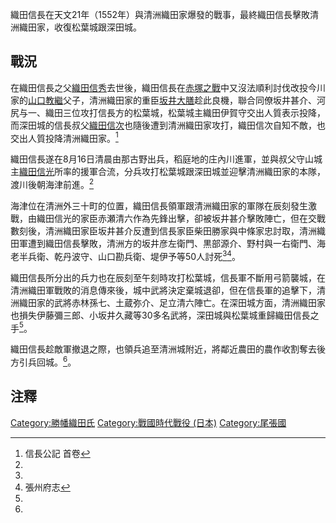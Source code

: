 {{Infobox Military Conflict|
|conflict= 萱津之戰
|partof= [[戰國_(日本)|戰國時代]]
|date= 天文21年（1552年）8月16日
|place= [[尾張國|尾張國]]海東郡
|result= 織田信長勝利
|combatant1= 勝幡織田家[[Image:Oda_emblem.svg|15px]]<br />
|combatant2= 清洲織田家[[Image:Oda_emblem.svg|15px]]
|commander1= [[織田信長|織田信長]]<br />[[織田信光|織田信光]]
|commander2= [[坂井大膳|坂井大膳]]
|strength1=不明
|strength2=不明
|casualties1=不明
|casualties2=不明
}}
織田信長在天文21年（1552年）與清洲織田家爆發的戰事，最終織田信長擊敗清洲織田家，收復松葉城跟深田城。
==戰況==
在織田信長之父[[織田信秀|織田信秀]]去世後，織田信長在[[赤塚之戰|赤塚之戰]]中又沒法順利討伐改投今川家的[[山口教繼|山口教繼]]父子，清洲織田家的重臣[[坂井大膳|坂井大膳]]趁此良機，聯合同僚坂井甚介、河尻与一、織田三位攻打信長方的松葉城，松葉城主織田伊賀守交出人質表示投降，而深田城的信長叔父[[織田信次|織田信次]]也隨後遭到清洲織田家攻打，織田信次自知不敵，也交出人質投降清洲織田家。<ref name="#1">信長公記 首卷</ref>

織田信長遂在8月16日清晨由那古野出兵，稻庭地的庄內川進軍，並與叔父守山城主[[織田信光|織田信光]]所率的援軍合流，分兵攻打松葉城跟深田城並迎擊清洲織田家的本隊，渡川後朝海津前進。<ref name="#1"/>

海津位在清洲外三十町的位置，織田信長領軍跟清洲織田家的軍隊在辰刻發生激戰，由織田信光的家臣赤瀬清六作為先鋒出擊，卻被坂井甚介擊敗陣亡，但在交戰數刻後，清洲織田家臣坂井甚介反遭到信長家臣柴田勝家與中條家忠討取，清洲織田軍遭到織田信長擊敗，清洲方的坂井彦左衛門、黒部源介、野村與一右衛門、海老半兵衛、乾丹波守、山口勘兵衛、堤伊予等50人討死<ref name="#1"/><ref>張州府志</ref>。

織田信長所分出的兵力也在辰刻至午刻時攻打松葉城，信長軍不斷用弓箭襲城，在清洲織田軍戰敗的消息傳來後，城中武將決定棄城退卻，但在信長軍的追擊下，清洲織田家的武將赤林孫七、土蔵弥介、足立清六陣亡。在深田城方面，清洲織田家也損失伊藤彌三郎、小坂井久藏等30多名武將，深田城與松葉城重歸織田信長之手<ref name="#1"/>。

織田信長趁敵軍撤退之際，也領兵追至清洲城附近，將鄰近農田的農作收割奪去後方引兵回城。<ref name="#1"/>。
==注釋==

{{reflist}}

[[Category:勝幡織田氏|Category:勝幡織田氏]]
[[Category:戰國時代戰役_(日本)|Category:戰國時代戰役 (日本)]]
[[Category:尾張國|Category:尾張國]]